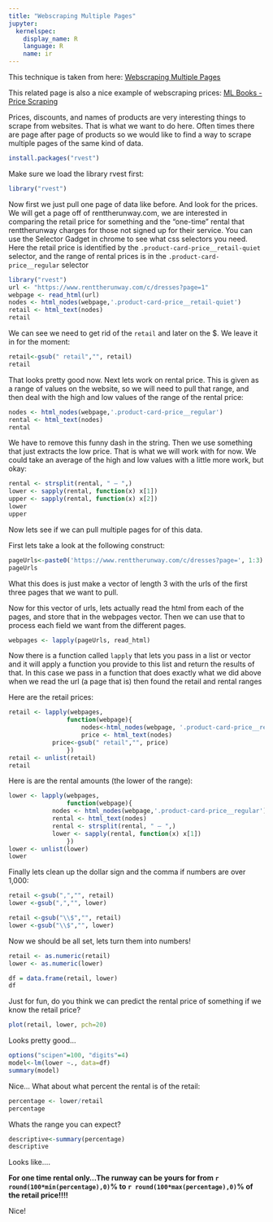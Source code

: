 ```yaml
---
title: "Webscraping Multiple Pages"
jupyter:
  kernelspec:
    display_name: R
    language: R
    name: ir
---
```


This technique is taken from here: [Webscraping Multiple Pages](https://rstudio-pubs-static.s3.amazonaws.com/287509_dde580b0adf94bae8a7994d7ae0cb849.html)

This related page is also a nice example of webscraping prices: [ML Books - Price Scraping](http://rpubs.com/Marcelobn/ML_books)

Prices, discounts, and names of products are very interesting things to scrape from websites. That is what we want to do here. Often times there are page after page of products so we would like to find a way to scrape multiple pages of the same kind of data.

```r
install.packages("rvest")
```

Make sure we load the library rvest first:

```r
library("rvest")
```

Now first we just pull one page of data like before. And look for the prices. We will get a page off of renttherunway.com, we are interested in comparing the retail price for something and the "one-time" rental that renttherunway charges for those not signed up for their service. You can use the Selector Gadget in chrome to see what css selectors you need. Here the retail price is identified by the `.product-card-price__retail-quiet` selector, and the range of rental prices is in the `.product-card-price__regular` selector

```r
library("rvest")
url <- "https://www.renttherunway.com/c/dresses?page=1"
webpage <- read_html(url)
nodes <- html_nodes(webpage,'.product-card-price__retail-quiet')
retail <- html_text(nodes)
retail
```

We can see we need to get rid of the ` retail` and later on the \$. We leave it in for the moment:

```r
retail<-gsub(" retail","", retail)
retail
```

That looks pretty good now. Next lets work on rental price. This is given as a range of values on the website, so we will need to pull that range, and then deal with the high and low values of the range of the rental price:

```r
nodes <- html_nodes(webpage,'.product-card-price__regular')
rental <- html_text(nodes)
rental
```

We have to remove this funny dash in the string. Then we use something that just extracts the low price. That is what we will work with for now. We could take an average of the high and low values with a little more work, but okay:

```r
rental <- strsplit(rental, " – ",)
lower <- sapply(rental, function(x) x[1])
upper <- sapply(rental, function(x) x[2])
lower
upper
```

Now lets see if we can pull multiple pages for of this data. 

First lets take a look at the following construct:

```r
pageUrls<-paste0('https://www.renttherunway.com/c/dresses?page=', 1:3)
pageUrls
```

What this does is just make a vector of length 3 with the urls of the first three pages that we want to pull.

Now for this vector of urls, lets actually read the html from each of the pages, and store that in the webpages vector. Then we can use that to process each field we want from the different pages.

```r
webpages <- lapply(pageUrls, read_html)
```

Now there is a function called `lapply` that lets you pass in a list or vector and it will apply a function you provide to this list and return the results of that. In this case we pass in a function that does exactly what we did above when we read the url (a page that is) then found the retail and rental ranges

Here are the retail prices:

```r
retail <- lapply(webpages,
                function(webpage){
                    nodes<-html_nodes(webpage, '.product-card-price__retail-quiet')
                    price <- html_text(nodes) 
		    price<-gsub(" retail","", price)
                })
retail <- unlist(retail)
retail
```

Here is are the rental amounts (the lower of the range):

```r
lower <- lapply(webpages,
                function(webpage){
		    nodes <- html_nodes(webpage,'.product-card-price__regular')
		    rental <- html_text(nodes)
		    rental <- strsplit(rental, " – ",)
		    lower <- sapply(rental, function(x) x[1])
                })
lower <- unlist(lower)
lower
```

Finally lets clean up the dollar sign and the comma if numbers are over 1,000:

```r
retail <-gsub(",","", retail)
lower <-gsub(",","", lower)

retail <-gsub("\\$","", retail)
lower <-gsub("\\$","", lower)
```

Now we should be all set, lets turn them into numbers!

```r
retail <- as.numeric(retail)
lower <- as.numeric(lower)
```

```r
df = data.frame(retail, lower)
df
```

Just for fun, do you think we can predict the rental price of something if we know the retail price?

```r
plot(retail, lower, pch=20)
```

Looks pretty good...

```r
options("scipen"=100, "digits"=4)
model<-lm(lower ~., data=df)
summary(model)
```

Nice... What about what percent the rental is of the retail:

```r
percentage <- lower/retail
percentage
```

Whats the range you can expect?

```r
descriptive<-summary(percentage)
descriptive
```

Looks like....

**For one time rental only...The runway can be yours for from `r round(100*min(percentage),0)`% to `r round(100*max(percentage),0)`% of the retail price!!!!**

Nice!

